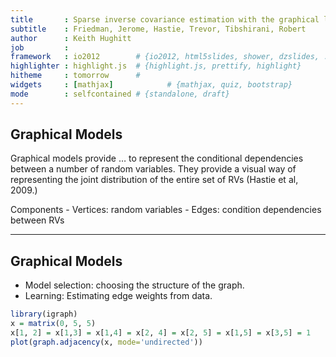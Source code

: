```yaml
---
title       : Sparse inverse covariance estimation with the graphical lasso
subtitle    : Friedman, Jerome, Hastie, Trevor, Tibshirani, Robert
author      : Keith Hughitt
job         : 
framework   : io2012        # {io2012, html5slides, shower, dzslides, ...}
highlighter : highlight.js  # {highlight.js, prettify, highlight}
hitheme     : tomorrow      # 
widgets     : [mathjax]            # {mathjax, quiz, bootstrap}
mode        : selfcontained # {standalone, draft}
---
```


## Graphical Models

Graphical models provide ... to represent the conditional dependencies between
a number of random variables. They provide a visual way of representing the
joint distribution of the entire set of RVs (Hastie et al, 2009.)

Components
- <span class='blue2'>Vertices</span>: random variables
- <span class='blue2'>Edges</span>: condition dependencies between RVs

---

## Graphical Models

* <span class='blue2'>Model selection</span>: choosing the structure of the graph.
* <span class='blue2'>Learning</span>: Estimating edge weights from data.

```r
library(igraph)
x = matrix(0, 5, 5)
x[1, 2] = x[1,3] = x[1,4] = x[2, 4] = x[2, 5] = x[1,5] = x[3,5] = 1
plot(graph.adjacency(x, mode='undirected'))
```
